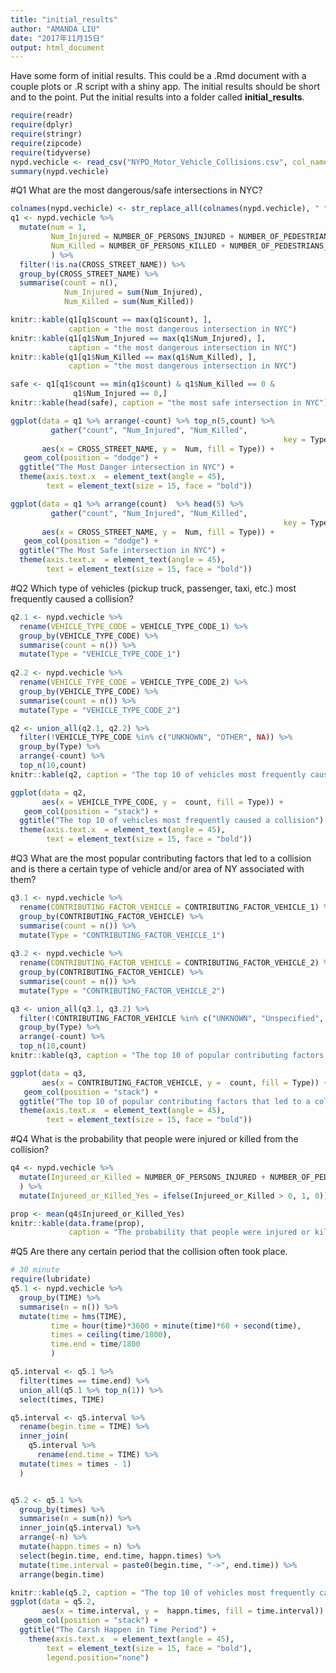 ```yaml
---
title: "initial_results"
author: "AMANDA LIU"
date: "2017年11月15日"
output: html_document
---
```


Have some form of initial results. This could be a .Rmd document with a couple plots or .R script with a shiny app. The initial results should be short and to the point. Put the initial results into a folder called **initial_results**.

```r
require(readr)
require(dplyr)
require(stringr)
require(zipcode)
require(tidyverse)
nypd.vechicle <- read_csv("NYPD_Motor_Vehicle_Collisions.csv", col_names = T)
summary(nypd.vechicle)
```

#Q1
What are the most dangerous/safe intersections in NYC?
```r
colnames(nypd.vechicle) <- str_replace_all(colnames(nypd.vechicle), " ", "_")
q1 <- nypd.vechicle %>% 
  mutate(num = 1,
         Num_Injured = NUMBER_OF_PERSONS_INJURED + NUMBER_OF_PEDESTRIANS_INJURED + NUMBER_OF_CYCLIST_INJURED + NUMBER_OF_MOTORIST_INJURED,
         Num_Killed = NUMBER_OF_PERSONS_KILLED + NUMBER_OF_PEDESTRIANS_KILLED + NUMBER_OF_CYCLIST_KILLED + NUMBER_OF_MOTORIST_KILLED
         ) %>%
  filter(!is.na(CROSS_STREET_NAME)) %>%
  group_by(CROSS_STREET_NAME) %>%
  summarise(count = n(), 
            Num_Injured = sum(Num_Injured),
            Num_Killed = sum(Num_Killed))

knitr::kable(q1[q1$count == max(q1$count), ], 
             caption = "the most dangerous intersection in NYC")
knitr::kable(q1[q1$Num_Injured == max(q1$Num_Injured), ], 
             caption = "the most dangerous intersection in NYC")
knitr::kable(q1[q1$Num_Killed == max(q1$Num_Killed), ], 
             caption = "the most dangerous intersection in NYC")

safe <- q1[q1$count == min(q1$count) & q1$Num_Killed == 0 &
              q1$Num_Injured == 0,]
knitr::kable(head(safe), caption = "the most safe intersection in NYC")

ggplot(data = q1 %>% arrange(-count) %>% top_n(5,count) %>% 
         gather("count", "Num_Injured", "Num_Killed",
                                                             key = Type, value = Num),
       aes(x = CROSS_STREET_NAME, y =  Num, fill = Type)) +
   geom_col(position = "dodge") +
  ggtitle("The Most Danger intersection in NYC") +
  theme(axis.text.x  = element_text(angle = 45),
        text = element_text(size = 15, face = "bold"))

ggplot(data = q1 %>% arrange(count)  %>% head(5) %>% 
         gather("count", "Num_Injured", "Num_Killed",
                                                             key = Type, value = Num),
       aes(x = CROSS_STREET_NAME, y =  Num, fill = Type)) +
   geom_col(position = "dodge") +
  ggtitle("The Most Safe intersection in NYC") +
  theme(axis.text.x  = element_text(angle = 45),
        text = element_text(size = 15, face = "bold"))
```

#Q2
Which type of vehicles (pickup truck, passenger, taxi, etc.) most frequently caused a collision?
```r
q2.1 <- nypd.vechicle %>%
  rename(VEHICLE_TYPE_CODE = VEHICLE_TYPE_CODE_1) %>%
  group_by(VEHICLE_TYPE_CODE) %>%
  summarise(count = n()) %>%
  mutate(Type = "VEHICLE_TYPE_CODE_1")
  
q2.2 <- nypd.vechicle %>%
  rename(VEHICLE_TYPE_CODE = VEHICLE_TYPE_CODE_2) %>%
  group_by(VEHICLE_TYPE_CODE) %>%
  summarise(count = n()) %>%
  mutate(Type = "VEHICLE_TYPE_CODE_2")

q2 <- union_all(q2.1, q2.2) %>%
  filter(!VEHICLE_TYPE_CODE %in% c("UNKNOWN", "OTHER", NA)) %>%
  group_by(Type) %>%
  arrange(-count) %>%
  top_n(10,count)
knitr::kable(q2, caption = "The top 10 of vehicles most frequently caused a collision")

ggplot(data = q2,
       aes(x = VEHICLE_TYPE_CODE, y =  count, fill = Type)) +
   geom_col(position = "stack") +
  ggtitle("The top 10 of vehicles most frequently caused a collision") +
  theme(axis.text.x  = element_text(angle = 45),
        text = element_text(size = 15, face = "bold"))
```

#Q3
What are the most popular contributing factors that led to a collision and is there a certain type of vehicle and/or area of NY associated with them?
```r
q3.1 <- nypd.vechicle %>%
  rename(CONTRIBUTING_FACTOR_VEHICLE = CONTRIBUTING_FACTOR_VEHICLE_1) %>%
  group_by(CONTRIBUTING_FACTOR_VEHICLE) %>%
  summarise(count = n()) %>%
  mutate(Type = "CONTRIBUTING_FACTOR_VEHICLE_1")
  
q3.2 <- nypd.vechicle %>%
  rename(CONTRIBUTING_FACTOR_VEHICLE = CONTRIBUTING_FACTOR_VEHICLE_2) %>%
  group_by(CONTRIBUTING_FACTOR_VEHICLE) %>%
  summarise(count = n()) %>%
  mutate(Type = "CONTRIBUTING_FACTOR_VEHICLE_2")

q3 <- union_all(q3.1, q3.2) %>%
  filter(!CONTRIBUTING_FACTOR_VEHICLE %in% c("UNKNOWN", "Unspecified", NA)) %>%
  group_by(Type) %>%
  arrange(-count) %>%
  top_n(10,count)
knitr::kable(q3, caption = "The top 10 of popular contributing factors that led to a collision")

ggplot(data = q3,
       aes(x = CONTRIBUTING_FACTOR_VEHICLE, y =  count, fill = Type)) +
   geom_col(position = "stack") +
  ggtitle("The top 10 of popular contributing factors that led to a collision") +
  theme(axis.text.x  = element_text(angle = 45),
        text = element_text(size = 15, face = "bold"))
```

#Q4
What is the probability that people were injured or killed from the collision?
```r
q4 <- nypd.vechicle %>%
  mutate(Injureed_or_Killed = NUMBER_OF_PERSONS_INJURED + NUMBER_OF_PEDESTRIANS_INJURED + NUMBER_OF_CYCLIST_INJURED + NUMBER_OF_MOTORIST_INJURED +NUMBER_OF_PERSONS_KILLED + NUMBER_OF_PEDESTRIANS_KILLED + NUMBER_OF_CYCLIST_KILLED + NUMBER_OF_MOTORIST_KILLED
  ) %>%
  mutate(Injureed_or_Killed_Yes = ifelse(Injureed_or_Killed > 0, 1, 0))

prop <- mean(q4$Injureed_or_Killed_Yes)
knitr::kable(data.frame(prop),
             caption = "The probability that people were injured or killed from the collision")

```

#Q5
Are there any certain period that the collision often took place.
```r
# 30 minute
require(lubridate)
q5.1 <- nypd.vechicle %>%
  group_by(TIME) %>%
  summarise(n = n()) %>%
  mutate(time = hms(TIME),
         time = hour(time)*3600 + minute(time)*60 + second(time),
         times = ceiling(time/1800),
         time.end = time/1800
         )

q5.interval <- q5.1 %>%
  filter(times == time.end) %>%
  union_all(q5.1 %>% top_n(1)) %>%
  select(times, TIME)

q5.interval <- q5.interval %>%
  rename(begin.time = TIME) %>%
  inner_join(
    q5.interval %>%
      rename(end.time = TIME) %>%
  mutate(times = times - 1) 
  )


q5.2 <- q5.1 %>%
  group_by(times) %>%
  summarise(n = sum(n)) %>%
  inner_join(q5.interval) %>%
  arrange(-n) %>% 
  mutate(happn.times = n) %>%
  select(begin.time, end.time, happn.times) %>%
  mutate(time.interval = paste0(begin.time, "->", end.time)) %>%
  arrange(begin.time)

knitr::kable(q5.2, caption = "The top 10 of vehicles most frequently caused a collision")
ggplot(data = q5.2,
       aes(x = time.interval, y =  happn.times, fill = time.interval)) +
   geom_col(position = "stack") +
  ggtitle("The Carsh Happen in Time Period") +
    theme(axis.text.x  = element_text(angle = 45),
        text = element_text(size = 15, face = "bold"),
        legend.position="none")
```

